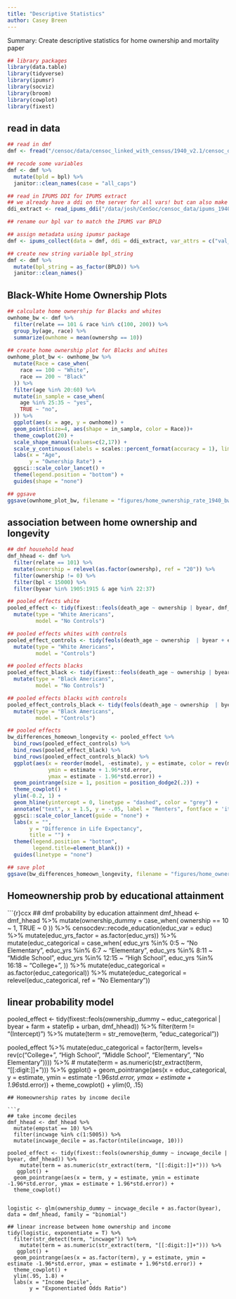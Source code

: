 ```yaml
---
title: "Descriptive Statistics"
author: Casey Breen
---
```


Summary: Create descriptive statistics for home ownership and mortality paper 

```r
## library packages 
library(data.table)
library(tidyverse)
library(ipumsr)
library(socviz)
library(broom)
library(cowplot)
library(fixest)
```

## read in data 

```r
## read in dmf 
dmf <- fread("/censoc/data/censoc_linked_with_census/1940_v2.1/censoc_dmf_v2_1_linked_with_census.csv")

## recode some variables 
dmf <- dmf %>% 
  mutate(bpld = bpl) %>% 
  janitor::clean_names(case = "all_caps")

## read in IPUMS DDI for IPUMS extract
## we already have a ddi on the server for all vars! but can also make a new extract from IPUMS with BPLD var  
ddi_extract <- read_ipums_ddi("/data/josh/CenSoc/censoc_data/ipums_1940_extract/fullcount.ddi.xml")

## rename our bpl var to match the IPUMS var BPLD

## assign metadata using ipumsr package
dmf <- ipums_collect(data = dmf, ddi = ddi_extract, var_attrs = c("val_labels", "var_label", "var_desc"))

## create new string variable bpl_string 
dmf <- dmf %>% 
  mutate(bpl_string = as_factor(BPLD)) %>% 
  janitor::clean_names()
```

## Black-White Home Ownership Plots 

```r
## calculate home ownership for Blacks and whites 
ownhome_bw <- dmf %>% 
  filter(relate == 101 & race %in% c(100, 200)) %>% 
  group_by(age, race) %>% 
  summarize(ownhome = mean(ownershp == 10))
  
## create home ownership plot for Blacks and whites 
ownhome_plot_bw <- ownhome_bw %>% 
  mutate(Race = case_when(
    race == 100 ~ "White",
    race == 200 ~ "Black"
  )) %>% 
  filter(age %in% 20:60) %>% 
  mutate(in_sample = case_when(
    age %in% 25:35 ~ "yes",
    TRUE ~ "no",
  )) %>% 
  ggplot(aes(x = age, y = ownhome)) + 
  geom_point(size=4, aes(shape = in_sample, color = Race))+
  theme_cowplot(20) + 
  scale_shape_manual(values=c(2,17)) + 
  scale_y_continuous(labels = scales::percent_format(accuracy = 1), limits = c(0,1)) + 
  labs(x = "Age",
       y = "Ownership Rate") + 
  ggsci::scale_color_lancet() + 
  theme(legend.position = "bottom") + 
  guides(shape = "none") 

## ggsave 
ggsave(ownhome_plot_bw, filename = "figures/home_ownership_rate_1940_bw.png", width = 9, height = 6)
```


## association between home ownership and longevity 
```r
## dmf household head 
dmf_hhead <- dmf %>% 
  filter(relate == 101) %>% 
  mutate(ownership = relevel(as.factor(ownershp), ref = "20")) %>% 
  filter(ownership != 0) %>% 
  filter(bpl < 15000) %>% 
  filter(byear %in% 1905:1915 & age %in% 22:37)

## pooled effects white 
pooled_effect <- tidy(fixest::feols(death_age ~ ownership | byear, dmf_hhead  %>% filter(race == 100))) %>% 
  mutate(type = "White Americans",
         model = "No Controls") 

## pooled effects whites with controls 
pooled_effect_controls <- tidy(feols(death_age ~ ownership  | byear + educ + urban + occ + race + marst + statefip, dmf_hhead  %>% filter(race == 100))) %>% 
  mutate(type = "White Americans",
         model = "Controls") 

## pooled effects blacks
pooled_effect_black <- tidy(fixest::feols(death_age ~ ownership | byear, dmf_hhead %>% filter(race == 200))) %>%
  mutate(type = "Black Americans",
         model = "No Controls") 

## pooled effects blacks with controls 
pooled_effect_controls_black <- tidy(feols(death_age ~ ownership  | byear + educ + urban + occ + race + marst + statefip, dmf_hhead  %>% filter(race == 200))) %>%
  mutate(type = "Black Americans",
         model = "Controls") 

## pooled effects 
bw_differences_homeown_longevity <- pooled_effect %>% 
  bind_rows(pooled_effect_controls) %>% 
  bind_rows(pooled_effect_black) %>% 
  bind_rows(pooled_effect_controls_black) %>% 
  ggplot(aes(x = reorder(model, -estimate), y = estimate, color = rev(model), shape = type, linetype = rev(type),
             ymin = estimate + 1.96*std.error,
             ymax = estimate - 1.96*std.error)) + 
  geom_pointrange(size = 1, position = position_dodge2(.2)) + 
  theme_cowplot() + 
  ylim(-0.2, 1) + 
  geom_hline(yintercept = 0, linetype = "dashed", color = "grey") + 
  annotate("text", x = 1.5, y = -.05, label = "Renters", fontface = 'italic') + 
  ggsci::scale_color_lancet(guide = "none") + 
  labs(x = "",
       y = "Difference in Life Expectancy",
       title = "") +
  theme(legend.position = "bottom", 
        legend.title=element_blank()) + 
  guides(linetype = "none")

## save plot 
ggsave(bw_differences_homeown_longevity, filename = "figures/home_ownership_mortality_association_bw.png", width = 7, height = 5)
```

## Homeownership prob by educational attainment  

```{r}ccx
## dmf probability by education attainment 
dmf_hhead <- dmf_hhead %>% 
  mutate(ownership_dummy = case_when(
    ownership == 10 ~ 1,
    TRUE ~ 0
  )) %>% 
  censocdev::recode_education(educ_var = educ) %>% 
  mutate(educ_yrs_factor = as.factor(educ_yrs)) %>% 
  mutate(educ_categorical = case_when(
    educ_yrs %in% 0:5 ~ "No Elementary",
    educ_yrs %in% 6:7 ~ "Elementary",
    educ_yrs %in% 8:11 ~ "Middle School",
    educ_yrs %in% 12:15 ~ "High School",
    educ_yrs %in% 16:18 ~ "College+",
  )) %>% 
  mutate(educ_categorical = as.factor(educ_categorical)) %>% 
  mutate(educ_categorical = relevel(educ_categorical, ref = "No Elementary"))

## linear probability model
pooled_effect <- tidy(fixest::feols(ownership_dummy ~ educ_categorical | byear + farm + statefip + urban, dmf_hhead)) %>% 
  filter(term != "(Intercept)") %>% 
  mutate(term = str_remove(term, "educ_categorical"))

pooled_effect %>% 
  mutate(educ_categorical = factor(term, levels= rev(c("College+", "High School", "Middle School", "Elementary", "No Elementary")))) %>% 
  # mutate(term = as.numeric(str_extract(term, "[[:digit:]]+"))) %>% 
  ggplot() + 
  geom_pointrange(aes(x = educ_categorical, y = estimate, ymin = estimate -1.96*std.error, ymax = estimate + 1.96*std.error)) + 
  theme_cowplot()  +
  ylim(0, .15)

```
## Homeownership rates by income decile 

```r

## take income deciles 
dmf_hhead <- dmf_hhead %>% 
  mutate(empstat == 10) %>% 
  filter(incwage %in% c(1:5005)) %>% 
  mutate(incwage_decile = as.factor(ntile(incwage, 10)))

pooled_effect <- tidy(fixest::feols(ownership_dummy ~ incwage_decile | byear, dmf_hhead)) %>% 
    mutate(term = as.numeric(str_extract(term, "[[:digit:]]+"))) %>% 
   ggplot() + 
  geom_pointrange(aes(x = term, y = estimate, ymin = estimate -1.96*std.error, ymax = estimate + 1.96*std.error)) + 
  theme_cowplot() 


logistic <- glm(ownership_dummy ~ incwage_decile + as.factor(byear), data = dmf_hhead, family = "binomial")

## linear increase between home ownership and income 
tidy(logistic, exponentiate = T) %>%
  filter(str_detect(term, "incwage")) %>% 
    mutate(term = as.numeric(str_extract(term, "[[:digit:]]+"))) %>% 
   ggplot() + 
  geom_pointrange(aes(x = as.factor(term), y = estimate, ymin = estimate -1.96*std.error, ymax = estimate + 1.96*std.error)) +
  theme_cowplot() + 
  ylim(.95, 1.8) + 
  labs(x = "Income Decile",
       y = "Exponentiated Odds Ratio")

```


